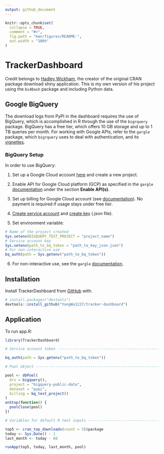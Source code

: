 ```yaml
---
output: github_document
---
```


<!-- README.md is generated from README.Rmd. Please edit that file -->

```r
knitr::opts_chunk$set(
  collapse = TRUE,
  comment = "#>",
  fig.path = "man/figures/README-",
  out.width = "100%"
)
```

# TrackerDashboard

<!-- badges: start -->
<!-- badges: end -->

Credit belongs to [Hadley Wickham](https://github.com/hadley/cran-downloads), the creator of the original CRAN package download shiny application. This is my own version of his project using the `bs4Dash` package and including Python data.

## Google BigQuery

The download logs from PyPI in the dashboard requires the use of BigQuery, which is accomplished in R through the use of the `bigrquery` package. BigQuery has a free tier, which offers 10 GB storage and up to 1 TB queries per month. For working with Google APIs, refer to the `gargle` package, which `bigrquery` uses to deal with authentication, and its [vignettes](https://gargle.r-lib.org/articles/get-api-credentials.html).

### BigQuery Setup

In order to use BigQuery:

1. Set up a Google Cloud account [here](https://cloud.google.com/) and create a new project.

2. Enable API for Google Cloud platform (GCP) as specified in the `gargle` [documentation](https://gargle.r-lib.org/articles/get-api-credentials.html#enable-apis) under the section **Enable API(s)**.

3. Set up billing for Google Cloud account (see [documentation](https://cloud.google.com/billing/docs/how-to/manage-billing-account)). No payment is required if usage stays under free tier.

4. [Create service account](https://cloud.google.com/iam/docs/creating-managing-service-accounts) and [create key](https://cloud.google.com/iam/docs/creating-managing-service-account-keys) (.json file).

5. Set environment variable: 

```r
# Name of the project created
Sys.setenv(BIGQUERY_TEST_PROJECT = "project_name")
# Service account key
Sys.setenv(path_to_bq_token = "path_to_key_json.json")
# For non-interactive use 
bq_auth(path = Sys.getenv("path_to_bq_token"))
```

6. For non-interactive use, see the `gargle` [documentation](https://gargle.r-lib.org/articles/non-interactive-auth.html).

## Installation

Install TrackerDashboard from [GitHub](https://github.com/) with:

``` r
# install.packages("devtools")
devtools::install_github("YangWu1227/tracker-dashboard")
```

## Application

To run app.R:

```r
library(TrackerDashboard)

# Service account token ---------------------------------------------------

bq_auth(path = Sys.getenv("path_to_bq_token"))

# Pool object -------------------------------------------------------------

pool <- dbPool(
  drv = bigquery(),
  project = "bigquery-public-data",
  dataset = "pypi",
  billing = bq_test_project()
)
onStop(function() {
  poolClose(pool)
})

# Variables for default R text inputs -------------------------------------

top5 <- cran_top_downloads(count = 5)$package
today <- Sys.Date() - 1
last_month <- today - 60

runApp(top5, today, last_month, pool)
```
